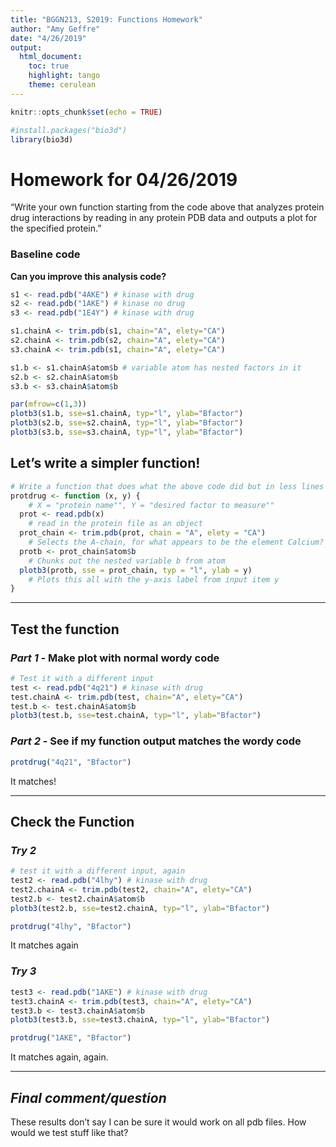 ```yaml
---
title: "BGGN213, S2019: Functions Homework"
author: "Amy Geffre"
date: "4/26/2019"
output:
  html_document:
    toc: true
    highlight: tango
    theme: cerulean
---
```


```r
knitr::opts_chunk$set(echo = TRUE)
```

```r
#install.packages("bio3d")
library(bio3d)
```


# Homework for 04/26/2019

"Write your own function starting from the code above that analyzes protein drug
interactions by reading in any protein PDB data and outputs a plot for the specified
protein."

### Baseline code
**Can you improve this analysis code?**

```r
s1 <- read.pdb("4AKE") # kinase with drug
s2 <- read.pdb("1AKE") # kinase no drug
s3 <- read.pdb("1E4Y") # kinase with drug
```

```r
s1.chainA <- trim.pdb(s1, chain="A", elety="CA")
s2.chainA <- trim.pdb(s2, chain="A", elety="CA")
s3.chainA <- trim.pdb(s1, chain="A", elety="CA")

s1.b <- s1.chainA$atom$b # variable atom has nested factors in it
s2.b <- s2.chainA$atom$b
s3.b <- s3.chainA$atom$b

par(mfrow=c(1,3))
plotb3(s1.b, sse=s1.chainA, typ="l", ylab="Bfactor")
plotb3(s2.b, sse=s2.chainA, typ="l", ylab="Bfactor")
plotb3(s3.b, sse=s3.chainA, typ="l", ylab="Bfactor")
```


## **Let's write a simpler function!**
```r
# Write a function that does what the above code did but in less lines and with more repeatability
protdrug <- function (x, y) {  
    # X = "protein name"", Y = "desired factor to measure""
  prot <- read.pdb(x)  
    # read in the protein file as an object
  prot_chain <- trim.pdb(prot, chain = "A", elety = "CA")  
    # Selects the A-chain, for what appears to be the element Calcium?
  protb <- prot_chain$atom$b
    # Chunks out the nested variable b from atom
  plotb3(protb, sse = prot_chain, typ = "l", ylab = y)
    # Plots this all with the y-axis label from input item y
}
```


--------

## **Test the function** 
### *Part 1* - Make plot with normal wordy code
```r
# Test it with a different input
test <- read.pdb("4q21") # kinase with drug
test.chainA <- trim.pdb(test, chain="A", elety="CA")
test.b <- test.chainA$atom$b
plotb3(test.b, sse=test.chainA, typ="l", ylab="Bfactor")
```


### *Part 2* - See if my function output matches the wordy code
```r
protdrug("4q21", "Bfactor")  
```
It matches!


---------------


## **Check the Function**
### *Try 2*
```r
# test it with a different input, again
test2 <- read.pdb("4lhy") # kinase with drug
test2.chainA <- trim.pdb(test2, chain="A", elety="CA")
test2.b <- test2.chainA$atom$b
plotb3(test2.b, sse=test2.chainA, typ="l", ylab="Bfactor")
```


```r
protdrug("4lhy", "Bfactor")  
```
It matches again


### *Try 3*
```r
test3 <- read.pdb("1AKE") # kinase with drug
test3.chainA <- trim.pdb(test3, chain="A", elety="CA")
test3.b <- test3.chainA$atom$b
plotb3(test3.b, sse=test3.chainA, typ="l", ylab="Bfactor")
```


```r
protdrug("1AKE", "Bfactor")  
```
It matches again, again. 


--------


## *Final comment/question*
These results don't say I can be sure it would work on all pdb files.  How would we test stuff like that?

